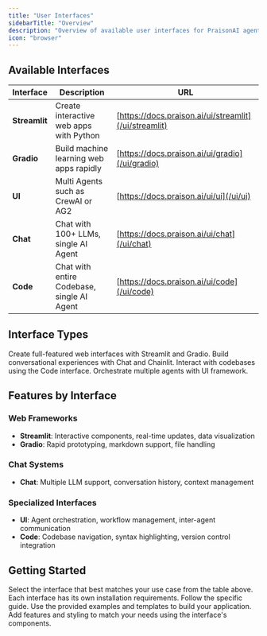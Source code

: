 ```yaml
---
title: "User Interfaces"
sidebarTitle: "Overview"
description: "Overview of available user interfaces for PraisonAI agents"
icon: "browser"
---
```


## Available Interfaces

| Interface | Description | URL |
|---|---|---|
| **Streamlit** | Create interactive web apps with Python | [https://docs.praison.ai/ui/streamlit](/ui/streamlit) |
| **Gradio** | Build machine learning web apps rapidly | [https://docs.praison.ai/ui/gradio](/ui/gradio) |
| **UI** | Multi Agents such as CrewAI or AG2 | [https://docs.praison.ai/ui/ui](/ui/ui) |
| **Chat** | Chat with 100+ LLMs, single AI Agent | [https://docs.praison.ai/ui/chat](/ui/chat) |
| **Code** | Chat with entire Codebase, single AI Agent | [https://docs.praison.ai/ui/code](/ui/code) |

## Interface Types

<CardGroup cols={2}>
  <Card title="Web Applications" icon="browser">
    Create full-featured web interfaces with Streamlit and Gradio.
  </Card>
  <Card title="Chat Interfaces" icon="messages">
    Build conversational experiences with Chat and Chainlit.
  </Card>
  <Card title="Code Interaction" icon="code">
    Interact with codebases using the Code interface.
  </Card>
  <Card title="Multi-Agent Systems" icon="users">
    Orchestrate multiple agents with UI framework.
  </Card>
</CardGroup>

## Features by Interface

### Web Frameworks
- **Streamlit**: Interactive components, real-time updates, data visualization
- **Gradio**: Rapid prototyping, markdown support, file handling

### Chat Systems
- **Chat**: Multiple LLM support, conversation history, context management

### Specialized Interfaces
- **UI**: Agent orchestration, workflow management, inter-agent communication
- **Code**: Codebase navigation, syntax highlighting, version control integration

## Getting Started

<Steps>
  <Step title="Choose Interface">
    Select the interface that best matches your use case from the table above.
  </Step>
  <Step title="Install Dependencies">
    Each interface has its own installation requirements. Follow the specific guide.
  </Step>
  <Step title="Create Application">
    Use the provided examples and templates to build your application.
  </Step>
  <Step title="Customize">
    Add features and styling to match your needs using the interface's components.
  </Step>
</Steps>